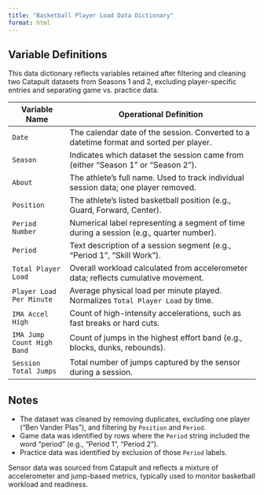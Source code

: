 ```yaml
---
title: "Basketball Player Load Data Dictionary"
format: html
---
```


## Variable Definitions

This data dictionary reflects variables retained after filtering and cleaning two Catapult datasets from Seasons 1 and 2, excluding player-specific entries and separating game vs. practice data.

| Variable Name               | Operational Definition                                                                 |
|----------------------------|-----------------------------------------------------------------------------------------|
| `Date`                     | The calendar date of the session. Converted to a datetime format and sorted per player. |
| `Season`                   | Indicates which dataset the session came from (either "Season 1" or "Season 2").        |
| `About`                    | The athlete’s full name. Used to track individual session data; one player removed.     |
| `Position`                 | The athlete’s listed basketball position (e.g., Guard, Forward, Center).                |
| `Period Number`            | Numerical label representing a segment of time during a session (e.g., quarter number). |
| `Period`                   | Text description of a session segment (e.g., "Period 1", "Skill Work").                 |
| `Total Player Load`        | Overall workload calculated from accelerometer data; reflects cumulative movement.      |
| `Player Load Per Minute`   | Average physical load per minute played. Normalizes `Total Player Load` by time.       |
| `IMA Accel High`           | Count of high-intensity accelerations, such as fast breaks or hard cuts.               |
| `IMA Jump Count High Band` | Count of jumps in the highest effort band (e.g., blocks, dunks, rebounds).             |
| `Session Total Jumps`      | Total number of jumps captured by the sensor during a session.                         |

## Notes

- The dataset was cleaned by removing duplicates, excluding one player ("Ben Vander Plas"), and filtering by `Position` and `Period`.
- Game data was identified by rows where the `Period` string included the word "period" (e.g., "Period 1", "Period 2").
- Practice data was identified by exclusion of those `Period` labels.

Sensor data was sourced from Catapult and reflects a mixture of accelerometer and jump-based metrics, typically used to monitor basketball workload and readiness.